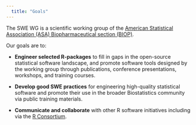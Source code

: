 ```yaml
---
  title: "Goals"
---
```


  The SWE WG is a scientific working group of the [American Statistical Association (ASA) Biopharmaceutical section (BIOP)](https://community.amstat.org/biop/home).
  
  Our goals are to:
  
  * **Engineer selected R-packages** to fill in gaps in the open-source statistical software landscape, and promote software tools designed by the working group through publications, conference presentations, workshops, and training courses.
  
  * **Develop good SWE practices** for engineering high-quality statistical software and promote their use in the broader Biostatistics community via public training materials.
  
  * **Communicate and collaborate** with other R software initiatives including via the [R Consortium](https://www.r-consortium.org/).

